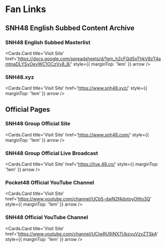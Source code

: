 
# Fan Links

## SNH48 English Subbed Content Archive

### SNH48 English Subbed Masterlist

<Cards.Card
	title='Visit Site'
	href='https://docs.google.com/spreadsheets/d/1gm_h2cFQdSoThkV8zT4amtnaDLYSvOevWC1OCzVv8_8/'
	style={{ marginTop: '1em' }}
	arrow
/>

### SNH48.xyz

<Cards.Card
	title='Visit Site'
	href='https://www.snh48.xyz/'
	style={{ marginTop: '1em' }}
	arrow
/>

## Official Pages

### SNH48 Group Official Site

<Cards.Card
	title='Visit Site'
	href='https://www.snh48.com/'
	style={{ marginTop: '1em' }}
	arrow
/>

### SNH48 Group Official Live Broadcast

<Cards.Card
	title='Visit Site'
	href='https://live.48.cn/'
	style={{ marginTop: '1em' }}
	arrow
/>

### Pocket48 Official YouTube Channel

<Cards.Card
	title='Visit Site'
	href='https://www.youtube.com/channel/UCb5-dajN2f4dotoyOtIto3Q'
	style={{ marginTop: '1em' }}
	arrow
/>

### SNH48 Official YouTube Channel

<Cards.Card
	title='Visit Site'
	href='https://www.youtube.com/channel/UClwRU9iNX7UbzyuVzvZTSkA'
	style={{ marginTop: '1em' }}
	arrow
/>
